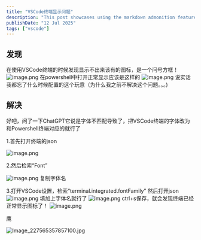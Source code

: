 ```yaml
---
title: "VSCode终端显示问题"
description: "This post showcases using the markdown admonition feature in Astro Cactus"
publishDate: "12 Jul 2025"
tags: ["vscode"]
---
```


## 发现
 在使用VSCode终端的时候发现显示不出来该有的图标，是一个问号方框！
 ![image.png](https://roim-picx-9nr.pages.dev/rest/26mYqVK.png)
 在powershell中打开正常显示应该是这样的
 ![image.png](https://roim-picx-9nr.pages.dev/rest/bHgyqVK.png)
 说实话我都忘了什么时候配置的这个玩意（为什么我之前不解决这个问题。。。)
## 解决
好吧，问了一下ChatGPT它说是字体不匹配导致了，把VSCode终端的字体改为和Powershell终端对应的就行了

1.首先打开终端的json

![image.png](https://roim-picx-9nr.pages.dev/rest/WqozqVK.png)

2.然后检索“Font”

![image.png](https://roim-picx-9nr.pages.dev/rest/ohvzqVK.png)
复制字体名

3.打开VSCode设置，检索“terminal.integrated.fontFamily”
然后打开json
![image.png](https://roim-picx-9nr.pages.dev/rest/2CmARVK.png)
填加上字体名就行了
![image.png](https://roim-picx-9nr.pages.dev/rest/dXeaRVK.png)
ctrl+s保存，就会发现终端已经正常显示图标了！
![image.png](https://roim-picx-9nr.pages.dev/rest/rc7aRVK.png)

鹰

![Image_227565357857100.jpg](https://roim-picx-9nr.pages.dev/rest/HdUSkvK.jpeg)

